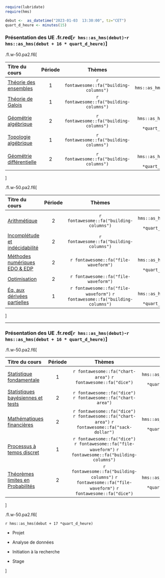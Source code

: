 ```r
require(lubridate)
require(hms)

debut <-  as_datetime("2023-01-03  13:30:00", tz="CET")
quart_d_heure <- minutes(15)
```

### Présentation des UE   .fr.red[`r hms::as_hms(debut)`-`r hms::as_hms(debut + 16 * quart_d_heure)`]



.fl.w-50.pa2.f6[

| Titre du cours                                                   |     Période    |   Thèmes               |  Horaire |
|:-----------------------------------------------------------------|:-----------:|:--------------------------:|----------:|
|[Théorie des ensembles ](http://master.math.univ-paris-diderot.fr/modules/m1math-s2-theorie-ensembles/) | 1 | `r fontawesome::fa("building-columns")`| `r hms::as_hms(debut)`|
|[Théorie de Galois](http://master.math.univ-paris-diderot.fr/modules/m1math-s2-galois/)   |1|`r fontawesome::fa("building-columns")`| |
|[Géométrie algébrique](http://master.math.univ-paris-diderot.fr/modules/m1math-s2-geom-alg/)             | 2 |  `r fontawesome::fa("building-columns")` | `r hms::as_hms(debut + 2 *quart_d_heure)`|
|[Topologie algébrique](http://master.math.univ-paris-diderot.fr/modules/m1math-s2-topo-alg/)          | 1 |  `r fontawesome::fa("building-columns")`| |
|[Géométrie différentielle](http://master.math.univ-paris-diderot.fr/modules/m1math-s2-geom-diff/)| 2 | `r fontawesome::fa("building-columns")`| `r hms::as_hms(debut + 4 *quart_d_heure)` |
]


.fl.w-50.pa2.f6[

| Titre du cours                                                   |     Période    |   Thèmes               |  Horaire |
|:-----------------------------------------------------------------|:-----------:|:--------------------------:|----------:|
|[Arithmétique]("http://master.math.univ-paris-diderot.fr/modules/m1math-s2-arith/")| 2 | `r fontawesome::fa("building-columns")`| `r hms::as_hms(debut + 6 *quart_d_heure)` |
|[Incomplétude et indécidabilité](http://master.math.univ-paris-diderot.fr/modules/m1math-s2-incompletude/) | 2 |  `r fontawesome::fa("building-columns")`|  |
|[Méthodes numériques EDO & EDP]()| 2 |`r fontawesome::fa("file-waveform")`| `r hms::as_hms(debut + 8 *quart_d_heure)` |
|[Optimisation]()| 2 |`r fontawesome::fa("file-waveform")`|    |
|[Éq. aux dérivées partielles](http://master.math.univ-paris-diderot.fr/modules/m1math-s2-edp/)        | 1 |  `r fontawesome::fa("file-waveform")`  `r fontawesome::fa("building-columns")` | `r hms::as_hms(debut + 10 *quart_d_heure)` |




]

---

### Présentation des UE   .fr.red[`r hms::as_hms(debut)`-`r hms::as_hms(debut + 16 * quart_d_heure)`]


.fl.w-50.pa2.f6[

| Titre du cours                                                   |     Période    |   Thèmes               |   Horaire |
|:-----------------------------------------------------------------|:-----------:|:--------------------------:|----------:|
|[Statistique fondamentale](http://master.math.univ-paris-diderot.fr/modules/m1math-s2-stat-fonda/)| 1 | `r fontawesome::fa("chart-area")` `r fontawesome::fa("dice")`|  `r hms::as_hms(debut + 12 *quart_d_heure)` |
|[Statistiques bayésiennes et tests](http://master.math.univ-paris-diderot.fr/modules/m1math-s2-stat-bayes/)| 2 |`r fontawesome::fa("dice")` `r fontawesome::fa("chart-area")`| |
|[Mathématiques financières](http://master.math.univ-paris-diderot.fr/modules/m1math-s2-math-fi/)| 2 |`r fontawesome::fa("dice")` `r fontawesome::fa("chart-area")` `r fontawesome::fa("sack-dollar")`|  `r hms::as_hms(debut + 14 *quart_d_heure)` |
|[Processus à temps discret ](http://master.math.univ-paris-diderot.fr/modules/m1math-s2-martingales/) | 1 | `r fontawesome::fa("dice")` `r fontawesome::fa("file-waveform")` `r fontawesome::fa("building-columns")` |  |
|[Théorèmes limites en Probabilités](http://master.math.univ-paris-diderot.fr/modules/m1math-s2-markov/)| 2 | `r fontawesome::fa("building-columns")` `r fontawesome::fa("file-waveform")` `r fontawesome::fa("dice")`| `r hms::as_hms(debut + 16 *quart_d_heure)` |


]  

.fl.w-50.pa2.f6[

`r hms::as_hms(debut + 17 *quart_d_heure)` 

- Projet

- Analyse de données

- Initiation à la recherche

- Stage


]